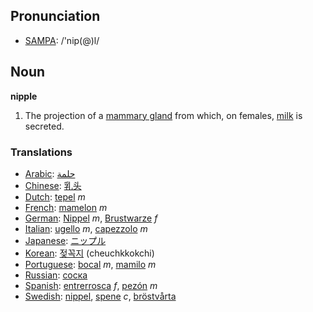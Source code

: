== Pronunciation ==
*[[w:SAMPA|SAMPA]]: /'nip(@)l/

== Noun ==

'''nipple'''

# The projection of a [[mammary gland]] from which, on females, [[milk]] is secreted.

=== Translations ===
*[[Arabic]]: [[حلمة]]
*[[Chinese]]: [[乳头]]
*[[Dutch]]: [[tepel]] ''m''
*[[French]]: [[mamelon]] ''m''
*[[German]]: [[Nippel]] ''m'', [[Brustwarze]] ''f''
*[[Italian]]: [[ugello]] ''m'', [[capezzolo]] ''m''
*[[Japanese]]: [[ニップル]] 
*[[Korean]]: [[젖꼭지]] (cheuchkkokchi)
*[[Portuguese]]: [[bocal]] ''m'', [[mamilo]] ''m''
*[[Russian]]: [[соска]]
*[[Spanish]]: [[entrerrosca]] ''f'', [[pezón]] ''m''
*[[Swedish]]: [[nippel]], [[spene]] ''c'', [[bröstvårta]]